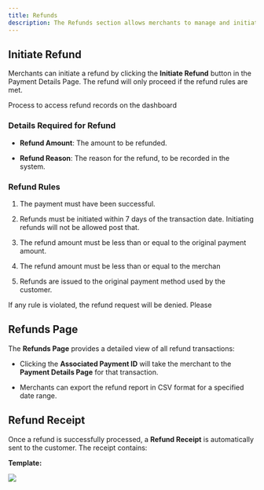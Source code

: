 ```yaml
---
title: Refunds
description: The Refunds section allows merchants to manage and initiate refunds for transactions. Merchants can initiate full or partial refunds directly from the transaction details view, with built-in rules ensuring compliance and protecting against errors.
---
```


## Initiate Refund

Merchants can initiate a refund by clicking the **Initiate Refund** button in the Payment Details Page. The refund will only proceed if the refund rules are met.

<Card title="Refunds" horizontal icon="rotate-left" href="/guides/refund-guide">Process to access refund records on the dashboard</Card>

### Details Required for Refund

* **Refund Amount**: The amount to be refunded.

* **Refund Reason**: The reason for the refund, to be recorded in the system.

### Refund Rules

1. The payment must have been successful.

2. Refunds must be initiated within 7 days of the transaction date. Initiating refunds will not be allowed post that.

3. The refund amount must be less than or equal to the original payment amount.

4. The refund amount must be less than or equal to the merchan

5. Refunds are issued to the original payment method used by the customer.

If any rule is violated, the refund request will be denied. Please&#x20;

## Refunds Page

The **Refunds Page** provides a detailed view of all refund transactions:&#x20;

* Clicking the **Associated Payment ID** will take the merchant to the **Payment Details Page** for that transaction.

* Merchants can export the refund report in CSV format for a specified date range.

## Refund Receipt

Once a refund is successfully processed, a **Refund Receipt** is automatically sent to the customer. The receipt contains:

**Template:**

<Frame>
  <img src="/images/transactions/refunds/refund-receipt.webp" />
</Frame>